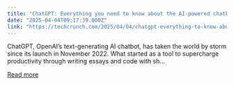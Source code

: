 ```yaml
---
title: "ChatGPT: Everything you need to know about the AI-powered chatbot"
date: "2025-04-04T09:17:39.000Z"
link: "https://techcrunch.com/2025/04/04/chatgpt-everything-to-know-about-the-ai-chatbot/"
---
```


ChatGPT, OpenAI’s text-generating AI chatbot, has taken the world by storm since its launch in November 2022. What started as a tool to supercharge productivity through writing essays and code with sh...

[Read more](https://techcrunch.com/2025/04/04/chatgpt-everything-to-know-about-the-ai-chatbot/)
